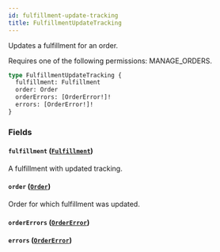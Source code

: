 ```yaml
---
id: fulfillment-update-tracking
title: FulfillmentUpdateTracking
---
```



Updates a fulfillment for an order. 

Requires one of the following permissions: MANAGE_ORDERS.

```graphql
type FulfillmentUpdateTracking {
  fulfillment: Fulfillment
  order: Order
  orderErrors: [OrderError!]!
  errors: [OrderError!]!
}
```


### Fields

#### `fulfillment` ([`Fulfillment`](../../../developer/api-reference/objects/fulfillment))

A fulfillment with updated tracking.


#### `order` ([`Order`](../../../developer/api-reference/objects/order))

Order for which fulfillment was updated.


#### `orderErrors` ([`OrderError`](../../../developer/api-reference/objects/order-error))




#### `errors` ([`OrderError`](../../../developer/api-reference/objects/order-error))






